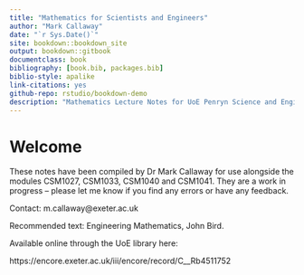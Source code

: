 ```yaml
--- 
title: "Mathematics for Scientists and Engineers"
author: "Mark Callaway"
date: "`r Sys.Date()`"
site: bookdown::bookdown_site
output: bookdown::gitbook
documentclass: book
bibliography: [book.bib, packages.bib]
biblio-style: apalike
link-citations: yes
github-repo: rstudio/bookdown-demo
description: "Mathematics Lecture Notes for UoE Penryn Science and Engineering Disciplines."
---
```


# Welcome

These notes have been compiled by Dr Mark Callaway for use alongside the modules CSM1027, CSM1033, CSM1040 and CSM1041. They are a work in progress -- please let me know if you find any errors or have any feedback.

Contact: m.callaway@exeter.ac.uk

Recommended text: Engineering Mathematics, John Bird.

Available online through the UoE library here:

https://encore.exeter.ac.uk/iii/encore/record/C__Rb4511752